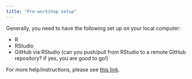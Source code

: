 ```yaml
---
title: "Pre-workshop setup"
---
```


Generally, you need to have the following set up on your local computer:

+ R
+ RStudio
+ GitHub via RStudio (can you push/pull from RStudio to a remote GitHub repository? if yes, you are good to go!)


For more help/instructions, please see [this link](http://arm.rbind.io/prework/local/).

